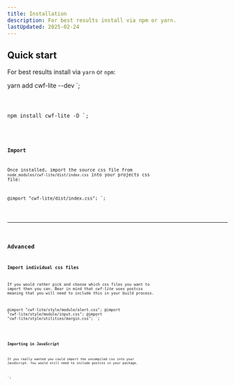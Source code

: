 ```yaml
---
title: Installation
description: For best results install via npm or yarn.
lastUpdated: 2025-02-24
---
```



## Quick start

For best results install via `yarn` or `npm`:

yarn add cwf-lite --dev
`;

<Code code={example1} />

npm install cwf-lite -D
`;

<Code code={example2} />

### Import

Once installed, import the source css file from `node_modules/cwf-lite/dist/index.css` into your projects css file:

@import "cwf-lite/dist/index.css";
`;

<Code code={example3} lang="css" />

<hr />

## Advanced

### Import individual css files

If you would rather pick and choose which css files you want to import then you can. Bear in mind that _cwf-lite_ uses postcss meaning that you will need to include this in your build process.

@import "cwf-lite/style/module/alert.css";
@import "cwf-lite/style/module/input.css";
@import "cwf-lite/style/utilities/margin.css";
`;

<Code code={example4} lang="css" />

### Importing in JavaScript

If you really wanted you could import the uncompiled css into your JavaScript. You would still need to include postcss in your package.

`;

<Code code={example5} lang="css" />
